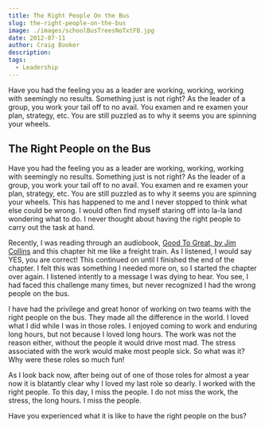 ```yaml
---
title: The Right People On the Bus
slug: the-right-people-on-the-bus
image: ./images/schoolBusTreesNoTxtFB.jpg
date: 2012-07-11
author: Craig Booker
description:
tags:
  - Leadership
---
```


Have you had the feeling you as a leader are working, working, working with seemingly no results. Something just is not right? As the leader of a group, you work your tail off to no avail. You examen and re examen your plan, strategy, etc. You are still puzzled as to why it seems you are spinning your wheels.

## The Right People on the Bus

Have you had the feeling you as a leader are working, working, working with seemingly no results. Something just is not right? As the leader of a group, you work your tail off to no avail. You examen and re examen your plan, strategy, etc. You are still puzzled as to why it seems you are spinning your wheels. This has happened to me and I never stopped to think what else could be wrong. I would often find myself staring off into la-la land wondering what to do. I never thought about having the right people to carry out the task at hand.

Recently, I was reading through an audiobook, [Good To Great, by Jim Collins](https://www.amazon.com/Good-Great-Some-Companies-Others-ebook/dp/B0058DRUV6) and this chapter hit me like a freight train. As I listened, I would say YES, you are correct! This continued on until I finished the end of the chapter. I felt this was something I needed more on, so I started the chapter over again. I listened intently to a message I was dying to hear. You see, I had faced this challenge many times, but never recognized I had the wrong people on the bus.

I have had the privilege and great honor of working on two teams with the right people on the bus. They made all the difference in the world. I loved what I did while I was in those roles. I enjoyed coming to work and enduring long hours, but not because I loved long hours. The work was not the reason either, without the people it would drive most mad. The stress associated with the work would make most people sick. So what was it? Why were these roles so much fun!

As I look back now, after being out of one of those roles for almost a year now it is blatantly clear why I loved my last role so dearly. I worked with the right people. To this day, I miss the people. I do not miss the work, the stress, the long hours. I miss the people.

Have you experienced what it is like to have the right people on the bus?
